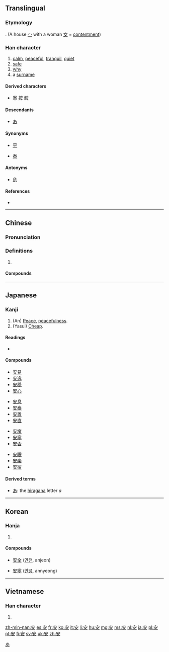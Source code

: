 ==Translingual==
{{stroke order|type=animate}}

===Etymology===
{{Han etyl}}
{{Han compound|宀|女|ls=ic}}. (A house [[宀]] with a woman [[女]] = [[contentment]])

===Han character===
{{Han char|rn=40|rad=宀|as=03|sn=6|four=3040<sub>4</sub>|canj=十女 (JV)|ids=⿱[[宀]][[女]]}}

# [[calm]], [[peaceful]], [[tranquil]], [[quiet]]
# [[safe]]
# [[why]]
# a [[surname]]

====Derived characters====
* [[案]] [[按]] [[鮟]]

====Descendants====
* [[あ]]

====Synonyms====
* {{sense|calm}} [[平]]
* {{sense|tranquil}} [[泰]]

====Antonyms====
* {{sense|safe}} [[危]]

====References====
* {{Han ref|kx=0282.080|dkj=07072|dj=0552.050|hdz=20913.090|uh=5B89|ud=23433|bh=A677|bd=42615}}

----

==Chinese==
{{zh-forms}}

===Pronunciation===
{{zh-pron
|m=ān,yāo,yào
|c=on1,ngon1
|h=pfs=ôn
|mn=an
|mc=y
|oc=y
|ma=Zh-an.ogg
|cat=a,adv,pn
}}

===Definitions===
{{zh-hanzi}}

# {{rfdef|lang=zh}}

====Compounds====
{{attention|zh|needs conversion to traditional}}

{{der5
| [[安邦定国]]
| [[安不上]]
| [[安步当车]]
| [[安插]]
| [[安道尔]]
| {{zh-l|安德魯}}
| [[安抵]]
| [[安定]]
| [[安堵]]
| [[安顿]]
| [[安放]]
| [[安分]]
| [[安分守己]]
| [[安抚]]
| [[安咐]]
| [[安哥拉]]
| [[安好]]
| [[安家]]
| [[安家费]]
| [[安家立业]]
| [[安家落户]]
| [[安静]]
| [[安居]]
| [[安居工程]]
| [[安居乐业]]
| [[安康]]
| [[安拉]]
| [[安乐]]
| [[安乐死]]
| [[安乐窝]]
| [[安乐椅]]
| [[安理会]]
| [[安眠]]
| [[安眠药]]
| [[安民]]
| [[安民告示]]
| [[安那其主义]]
| [[安宁]]
| [[安排]]
| [[安培]]
| [[安培计]]
| [[安培小时]]
| [[安贫乐道]]
| [[安寝]]
| [[安全]]
| [[安全玻璃]]
| [[安全带]]
| [[安全岛]]
| [[安全灯]]
| [[安全电压]]
| [[安全阀]]
| [[安全理事会]]
| [[安全帽]]
| [[安全门]]
| [[安全剃刀]]
| [[安全系数]]
| [[安然]]
| [[安然无恙]]
| [[安如磐石]]
| [[安如泰山]]
| [[安设]]
| [[安身]]
| [[安身立命]]
| [[安神]]
| [[安生]]
| [[安适]]
| [[安舒]]
| [[安睡]]
| [[安泰]]
| [[安提瓜和巴布达]]
| [[安恬]]
| [[安土重迁]]
| [[安妥]]
| [[安危]]
| [[安慰]]
| [[安稳]]
| [[安息]]
| [[安息日]]
| [[安息香]]
| [[安息香酸]]
| [[安闲]]
| [[安详]]
| [[安享]]
| [[安歇]]
| [[安心]]
| [[安心落意]]
| [[安逸]], [[安佚]]
| [[安营]]
| [[安营扎寨]]
| [[安于]]
| [[安葬]]
| [[安扎]]
| [[安枕]]
| [[安知]]
| [[安之若素]]
| [[安置]]
| [[安装]]
}}

----

==Japanese==

===Kanji===
{{ja-kanji|grade=3|rs=宀03安}}

# (An) [[peace|Peace]], [[peacefulness]].
# (Yasui) [[cheap|Cheap]].

====Readings====
* {{ja-readings|goon=[[あん]] (an)|kanon=[[あん]] (an)|kun=[[やすい]] (yasui), [[やすらか]] (yasuraka), [[やすんじる]] (yasunjiru), [[いずくんぞ]] (izukunzo)|nanori=[[あ]] (a)}}

====Compounds====
{{top4}}
* [[安易]]
* [[安逸]]
* [[安穏]]
* [[安心]]
{{mid4}}
* [[安息]]
* [[安泰]]
* [[安置]]
* [[安直]]
{{mid4}}
* [[安堵]]
* [[安寧]]
* [[安否]]
{{mid4}}
* [[安眠]]
* [[安楽]]
* [[安宿]]
{{bottom}}

====Derived terms====
* [[あ]]: the [[hiragana]] letter ''a''

[[Category:Han characters from which hiragana were derived|あ]]

----

==Korean==

===Hanja===
{{ko-hanja|hangeul=안|rv=an|mr=an}}

# {{defn|lang=ko|sort=宀03}}

====Compounds====
{{top2}}
* [[安全]] ([[안전]], anjeon)
{{mid2}}
* [[安寧]] ([[안녕]], annyeong)
{{bottom}}

----

==Vietnamese==

===Han character===
{{vi-hantu|[[an]], [[yên]]|rs=宀03}}

# {{defn|lang=vi|sort=宀03}}

[[zh-min-nan:安]]
[[es:安]]
[[fr:安]]
[[ko:安]]
[[it:安]]
[[li:安]]
[[hu:安]]
[[mg:安]]
[[ms:安]]
[[nl:安]]
[[ja:安]]
[[pl:安]]
[[pt:安]]
[[fi:安]]
[[sv:安]]
[[uk:安]]
[[zh:安]]